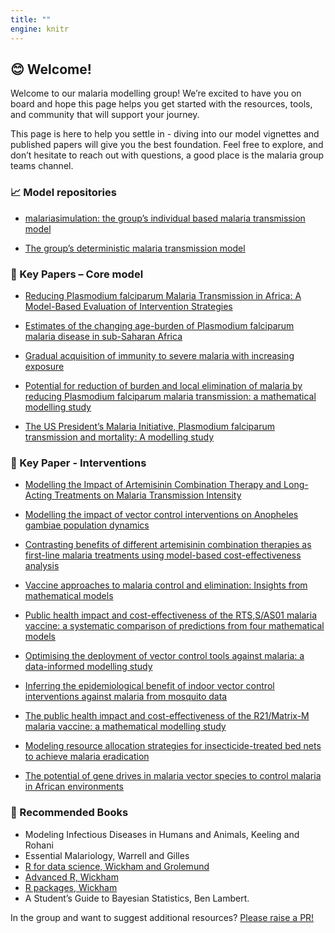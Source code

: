 ```yaml
---
title: ""
engine: knitr
---
```


## 😊 Welcome!

Welcome to our malaria modelling group! We're excited to have you on board and hope this page helps you get started with the resources, tools, and community that will support your journey.

This page is here to help you settle in - diving into our model vignettes and published papers will give you the best foundation. Feel free to explore, and don’t hesitate to reach out with questions, a good place is the malaria group teams channel.

### 📈 Model repositories

-   [malariasimulation: the group’s individual based malaria transmission model](https://mrc-ide.github.io/malariasimulation/)

-   [The group’s deterministic malaria transmission model](https://mrc-ide.github.io/deterministic-malaria-model/index)

### 📃 Key Papers – Core model

-   [Reducing Plasmodium falciparum Malaria Transmission in Africa: A Model-Based Evaluation of Intervention Strategies](https://journals.plos.org/plosmedicine/article?id=10.1371/journal.pmed.1000324)

-   [Estimates of the changing age-burden of Plasmodium falciparum malaria disease in sub-Saharan Africa](https://www.nature.com/articles/ncomms4136)

-   [Gradual acquisition of immunity to severe malaria with increasing exposure](https://royalsocietypublishing.org/doi/full/10.1098/rspb.2014.2657)

-   [Potential for reduction of burden and local elimination of malaria by reducing Plasmodium falciparum malaria transmission: a mathematical modelling study](https://www.sciencedirect.com/science/article/pii/S1473309915004235)

-   [The US President's Malaria Initiative, Plasmodium falciparum transmission and mortality: A modelling study](https://journals.plos.org/plosmedicine/article?id=10.1371/journal.pmed.1002448)

### 📃 Key Paper - Interventions

-   [Modelling the Impact of Artemisinin Combination Therapy and Long-Acting Treatments on Malaria Transmission Intensity](https://journals.plos.org/plosmedicine/article?id=10.1371/journal.pmed.0050226)

-   [Modelling the impact of vector control interventions on Anopheles gambiae population dynamics](https://link.springer.com/article/10.1186/1756-3305-4-153)

-   [Contrasting benefits of different artemisinin combination therapies as first-line malaria treatments using model-based cost-effectiveness analysis](https://www.nature.com/articles/ncomms6606)

-   [Vaccine approaches to malaria control and elimination: Insights from mathematical models](https://www.sciencedirect.com/science/article/pii/S0264410X15013894)

-   [Public health impact and cost-effectiveness of the RTS,S/AS01 malaria vaccine: a systematic comparison of predictions from four mathematical models](https://www.sciencedirect.com/science/article/pii/S0140673615007254)

-   [Optimising the deployment of vector control tools against malaria: a data-informed modelling study](https://www.thelancet.com/journals/lanplh/article/PIIS2542-5196(21)00296-5/fulltext)

-   [Inferring the epidemiological benefit of indoor vector control interventions against malaria from mosquito data](https://www.nature.com/articles/s41467-022-30700-1)

-   [The public health impact and cost-effectiveness of the R21/Matrix-M malaria vaccine: a mathematical modelling study](https://www.thelancet.com/journals/laninf/article/PIIS1473-3099(23)00816-2/fulltext)

-   [Modeling resource allocation strategies for insecticide-treated bed nets to achieve malaria eradication](https://elifesciences.org/articles/88283)

-   [The potential of gene drives in malaria vector species to control malaria in African environments](https://www.nature.com/articles/s41467-024-53065-z)

### 📖 Recommended Books

-   Modeling Infectious Diseases in Humans and Animals, Keeling and Rohani
-   Essential Malariology, Warrell and Gilles
-   [R for data science, Wickham and Grolemund](https://r4ds.had.co.nz/)
-   [Advanced R, Wickham](https://adv-r.hadley.nz/)
-   [R packages, Wickham](https://r-pkgs.org/)
-   A Student’s Guide to Bayesian Statistics, Ben Lambert.

In the group and want to suggest additional resources? [Please raise a PR!](https://github.com/mrc-ide/malariaverse/pulls)
